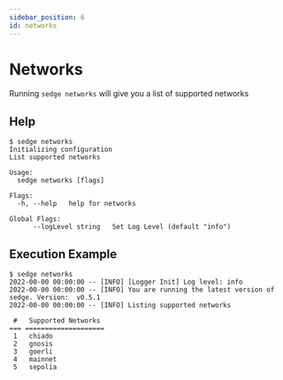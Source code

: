 ```yaml
---
sidebar_position: 6
id: networks
---
```


# Networks

Running `sedge networks` will give you a list of supported networks

## Help

```
$ sedge networks
Initializing configuration
List supported networks

Usage:
  sedge networks [flags]

Flags:
  -h, --help   help for networks

Global Flags:
      --logLevel string   Set Log Level (default "info")
```

## Execution Example

```
$ sedge networks
2022-00-00 00:00:00 -- [INFO] [Logger Init] Log level: info
2022-00-00 00:00:00 -- [INFO] You are running the latest version of sedge. Version:  v0.5.1
2022-00-00 00:00:00 -- [INFO] Listing supported networks

 #   Supported Networks
=== ====================
 1   chiado
 2   gnosis
 3   goerli
 4   mainnet
 5   sepolia
```
